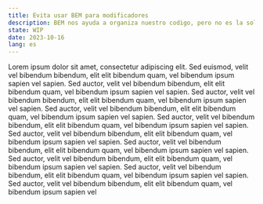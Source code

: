 ```yaml
---
title: Evita usar BEM para modificadores
description: BEM nos ayuda a organiza nuestro codigo, pero no es la solucion para todo revisemos cuando usarlo y cuando evitarlo.
state: WIP
date: 2023-10-16
lang: es
---
```


Lorem ipsum dolor sit amet, consectetur adipiscing elit. Sed euismod, velit vel bibendum bibendum, elit elit bibendum quam, vel bibendum ipsum sapien vel sapien. Sed auctor, velit vel bibendum bibendum, elit elit bibendum quam, vel bibendum ipsum sapien vel sapien. Sed auctor, velit vel bibendum bibendum, elit elit bibendum quam, vel bibendum ipsum sapien vel sapien. Sed auctor, velit vel bibendum bibendum, elit elit bibendum quam, vel bibendum ipsum sapien vel sapien. Sed auctor, velit vel bibendum bibendum, elit elit bibendum quam, vel bibendum ipsum sapien vel sapien. Sed auctor, velit vel bibendum bibendum, elit elit bibendum quam, vel bibendum ipsum sapien vel sapien. Sed auctor, velit vel bibendum bibendum, elit elit bibendum quam, vel bibendum ipsum sapien vel sapien. Sed auctor, velit vel bibendum bibendum, elit elit bibendum quam, vel bibendum ipsum sapien vel sapien. Sed auctor, velit vel bibendum bibendum, elit elit bibendum quam, vel bibendum ipsum sapien vel sapien. Sed auctor, velit vel bibendum bibendum, elit elit bibendum quam, vel bibendum ipsum sapien vel
